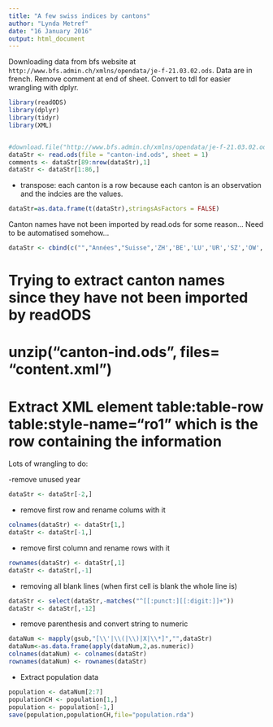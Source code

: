 ```yaml
---
title: "A few swiss indices by cantons"
author: "Lynda Metref"
date: "16 January 2016"
output: html_document
---
```


Downloading data from bfs website at `http://www.bfs.admin.ch/xmlns/opendata/je-f-21.03.02.ods`. Data are in french. Remove comment at end of sheet. Convert to tdl for easier wrangling with dplyr.

```r
library(readODS)
library(dplyr)
library(tidyr)
library(XML)


#download.file("http://www.bfs.admin.ch/xmlns/opendata/je-f-21.03.02.ods","canton-ind.ods")
dataStr <- read.ods(file = "canton-ind.ods", sheet = 1)
comments <- dataStr[89:nrow(dataStr),1]
dataStr <- dataStr[1:86,]
```


- transpose: each canton is a row because each canton is an observation and the indcies are the values.
```r
dataStr=as.data.frame(t(dataStr),stringsAsFactors = FALSE)
```


Canton names have not been imported by read.ods for some reason... Need to be automatised somehow...
```r
dataStr <- cbind(c("","Années","Suisse",'ZH','BE','LU','UR','SZ','OW','NW','GL','ZG','FR','SO','BS','BL','SH','AR','AI','SG','GR','AG','TG','TI','VD','VS','NE','GE','JU'),dataStr)
```

# Trying to extract canton names since they have not been imported by readODS
# unzip("canton-ind.ods", files= "content.xml")
# Extract XML element table:table-row table:style-name="ro1" which is the row containing the information

Lots of wrangling to do: 

-remove unused year
```r
dataStr <- dataStr[-2,]
```


- remove first row and rename colums with it
```r
colnames(dataStr) <- dataStr[1,]
dataStr <- dataStr[-1,]
```

- remove first column and rename rows with it
```r
rownames(dataStr) <- dataStr[,1]
dataStr <- dataStr[,-1]
```

- removing all blank lines (when first cell is blank the whole line is)
```r
dataStr <- select(dataStr,-matches("^[[:punct:][[:digit:]]+"))
dataStr <- dataStr[,-12]
```

- remove parenthesis and convert string to numeric
```r
dataNum <- mapply(gsub,"[\\'|\\(|\\)|X|\\*]","",dataStr)
dataNum<-as.data.frame(apply(dataNum,2,as.numeric))
colnames(dataNum) <- colnames(dataStr)
rownames(dataNum) <- rownames(dataStr)


```

- Extract population data
```r
population <- dataNum[2:7]
populationCH <- population[1,]
population <- population[-1,]
save(population,populationCH,file="population.rda")
```



